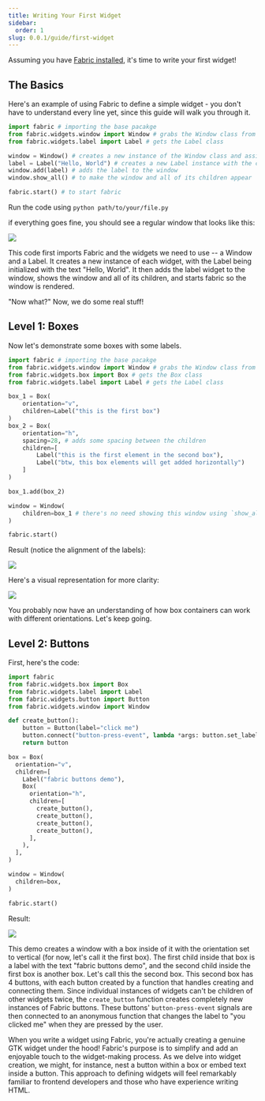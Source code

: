 ```yaml
---
title: Writing Your First Widget
sidebar:
  order: 1
slug: 0.0.1/guide/first-widget
---
```



Assuming you have [Fabric installed](../introduction/installation-guide.mdx), it's time to write your first widget!

## The Basics

Here's an example of using Fabric to define a simple widget - you don't have to understand every line yet, since this guide will walk you through it.

```python
import fabric # importing the base pacakge
from fabric.widgets.window import Window # grabs the Window class from Fabric
from fabric.widgets.label import Label # gets the Label class

window = Window() # creates a new instance of the Window class and assign it to the `window` variable
label = Label("Hello, World") # creates a new Label instance with the content being "Hello, World" and assigns it to `label`
window.add(label) # adds the label to the window
window.show_all() # to make the window and all of its children appear

fabric.start() # to start fabric
```

Run the code using `python path/to/your/file.py`

if everything goes fine, you should see a regular window that looks like this:

![](/assets/0.0.1/first-widget-label.png)

This code first imports Fabric and the widgets we need to use -- a Window and a Label. It creates a new instance of each widget, with the Label being initialized with the text "Hello, World". It then adds the label widget to the window, shows the window and all of its children, and starts fabric so the window is rendered.

"Now what?" Now, we do some real stuff!

## Level 1: Boxes

Now let's demonstrate some boxes with some labels.

```python
import fabric # importing the base pacakge
from fabric.widgets.window import Window # grabs the Window class from Fabric
from fabric.widgets.box import Box # gets the Box class
from fabric.widgets.label import Label # gets the Label class

box_1 = Box(
    orientation="v",
    children=Label("this is the first box")
)
box_2 = Box(
    orientation="h",
    spacing=28, # adds some spacing between the children
    children=[
        Label("this is the first element in the second box"),
        Label("btw, this box elements will get added horizontally")
    ]
)

box_1.add(box_2)

window = Window(
    children=box_1 # there's no need showing this window using `show_all()`; it'll show them itself because the children are already passed
)

fabric.start()
```

Result (notice the alignment of the labels):

![](/assets/0.0.1/first-widget-box.png)

Here's a visual representation for more clarity:

![](/assets/0.0.1/first-widget-box-help.png)

You probably now have an understanding of how box containers can work with different orientations. Let's keep going.

## Level 2: Buttons

First, here's the code:

```python
import fabric
from fabric.widgets.box import Box
from fabric.widgets.label import Label
from fabric.widgets.button import Button
from fabric.widgets.window import Window

def create_button():
    button = Button(label="click me")
    button.connect("button-press-event", lambda *args: button.set_label("you clicked me"))
    return button

box = Box(
  orientation="v",
  children=[
    Label("fabric buttons demo"),
    Box(
      orientation="h",
      children=[
        create_button(),
        create_button(),
        create_button(),
        create_button(),
      ],
    ),
  ],
)

window = Window(
  children=box,
)

fabric.start()
```

Result:

![](/assets/0.0.1/first-widget-button.png)

This demo creates a window with a box inside of it with the orientation set to vertical (for now, let's call it the first box). The first child inside that box is a label with the text "fabric buttons demo", and the second child inside the first box is another box. Let's call this the second box. This second box has 4 buttons, with each button created by a function that handles creating and connecting them. Since individual instances of widgets can't be children of other widgets twice, the `create_button` function creates completely new instances of Fabric buttons. These buttons' `button-press-event` signals are then connected to an anonymous function that changes the label to "you clicked me" when they are pressed by the user.

<Aside>
  When you write a widget using Fabric, you're actually creating a genuine GTK
  widget under the hood! Fabric's purpose is to simplify and add an enjoyable
  touch to the widget-making process. As we delve into widget creation, we
  might, for instance, nest a button within a box or embed text inside a button.
  This approach to defining widgets will feel remarkably familiar to frontend
  developers and those who have experience writing HTML.
</Aside>
